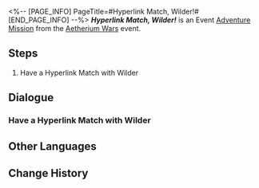 <%-- [PAGE_INFO]
PageTitle=#Hyperlink Match, Wilder!#
[END_PAGE_INFO] --%>
{{Stub|Dialogue.}}
{{Mission Infobox
|id            = 8014139
|title         = 
|image         = <!--Mission Hyperlink Match, Wilder!.png-->
|type          = Adventure
|event_name    = Aetherium Wars
|chapter       = 
|requirements  = 
* [[Adventure Mission]] ''[[Hyperlink Match, Qingque!]]'' completed
* [[Adventure Mission]] ''[[Hyperlink Match, Peppy!]]'' completed
* [[Adventure Mission]] ''[[Hyperlink Match, Sampo!]]'' completed
* [[Adventure Mission]] ''[[Hyperlink Match, Bronya!]]'' completed
* [[Adventure Mission]] ''[[Final Showdown! Intergalactic Celebration!]]'' completed
|summary       = <!--official mission summary from Fate's Atlas-->
|characters    = Trailblazer; Wilder
|startLocation = [[Jarilo-VI]] - [[Old Weapon Testing Ground]]
|world         = Jarilo-VI
|area          = Old Weapon Testing Ground
|prev          = Final Showdown! Intergalactic Celebration!
|next          = 
|rewards       = 
}}
'''''Hyperlink Match, Wilder!''''' is an Event [[Adventure Mission]] from the [[Aetherium Wars]] event.

==Steps==
# Have a Hyperlink Match with Wilder

<!--
==Gameplay Notes==

--><!--
==Trial Character==

-->
==Dialogue==
{{Stub Dialogue}}
===Have a Hyperlink Match with Wilder{{subst:void|<!--801413901-->}}===
{{Mission Description|type=adventure|location=Old Weapon Testing Ground|The core gameplay loop behind Aetherium Wars is "dueling." Challenge different players and show your true strength!}}
{{Dialogue Start}}
:{{tx}}
{{Dialogue End}}

==Other Languages==
{{Other Languages
|en   = Hyperlink Match, Wilder!
|zhs  = 超链接对决！维尔德
|zht  = 超連結對決！維爾德
|ja   = ハイパーリンクバトル！ワイルダー
|ko   = 하이퍼링크 대결! 와일더
|es   = Enfrentamiento de hipervínculos: Wilder
|fr   = Combat hyperlink&nbsp;: Wilder&nbsp;!
|ru   = Матч! Уайлдер!
|th   = ประลองไฮเปอร์ลิงก์กับ Wilder!
|vi   = Quyết Đấu Siêu Liên Kết! Wilder
|de   = Hyperlinkmatch, Wilder!
|id   = Duel Hyperlink, Wilder!
|pt   = Batalha de Hyperlink, Wilder!
}}

==Change History==
{{Change History|1.4}}
